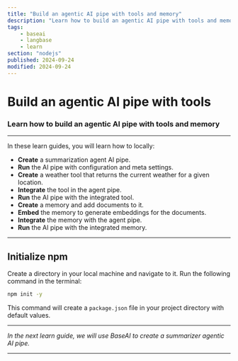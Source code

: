 ```yaml
---
title: "Build an agentic AI pipe with tools and memory"
description: "Learn how to build an agentic AI pipe with tools and memory."
tags:
    - baseai
    - langbase
    - learn
section: "nodejs"
published: 2024-09-24
modified: 2024-09-24
---
```


# Build an agentic AI pipe with tools

### Learn how to build an agentic AI pipe with tools and memory

---

In these learn guides, you will learn how to locally:

-  **Create** a summarization agent AI pipe.
-  **Run** the AI pipe with configuration and meta settings.
-  **Create** a weather tool that returns the current weather for a given location.
-  **Integrate** the tool in the agent pipe.
-  **Run** the AI pipe with the integrated tool.
-  **Create** a memory and add documents to it.
-  **Embed** the memory to generate embeddings for the documents.
-  **Integrate** the memory with the agent pipe.
-  **Run** the AI pipe with the integrated memory.

---

## Initialize npm

Create a directory in your local machine and navigate to it. Run the following command in the terminal:

```bash
npm init -y
```

This command will create a `package.json` file in your project directory with default values.

---

_In the next learn guide, we will use BaseAI to create a summarizer agentic AI pipe._

---
